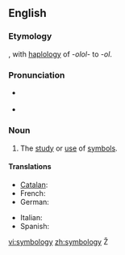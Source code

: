 ==English==

===Etymology===
{{suffix|symbol|ology}}, with [[haplology]] of ''-olol-'' to ''-ol''.

===Pronunciation===
*{{a|GenAm}} {{IPA|[sɪmˈbɑlədʒi]}}
*{{a|RP}} {{IPA|[sɪmˈbɒlədʒi]}}

===Noun===
{{en-noun|-}}

# The [[study]] or [[use]] of [[symbol]]s.

====Translations====
{{trans-top|study of symbols}}
* [[Catalan]]: {{t|ca|simbologia|f}}
* French: {{t|fr|symbologie|f}}
* German: {{t|de|Symbologie|f}}
{{trans-mid}}
* Italian: {{t-|it|simbologia|f}}
* Spanish: {{t|es|simbología|f}}
{{trans-bottom}}

[[vi:symbology]]
[[zh:symbology]]
{{en-noun}}Ž